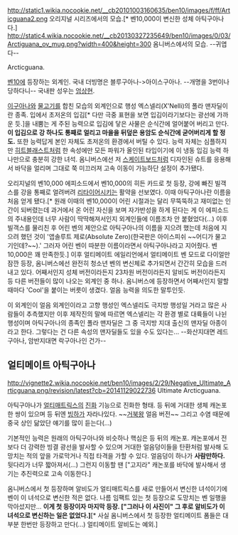 http://static1.wikia.nocookie.net/__cb20101003160635/ben10/images/f/ff/Articguana2.png
오리지널 시리즈에서의 모습.[* 벤10,000이 변신한 성체 아틱구아나다.]
http://static4.wikia.nocookie.net/__cb20130327235649/ben10/images/0/03/Arctiguana_ov_mug.png?width=400&height=300 
옴니버스에서의 모습. --귀엽다--

Arcticguana.

[[벤10]]에 등장하는 외계인. 국내 더빙명은 블루구아나->아이스구아나. --개명을 3번이나 당하다니--
국내판 성우는 [[엄상현]].

[[이구아나]]와 [[물고기]]를 합친 모습의 외계인으로 행성 엑스넬리(X'Nelli)의 폴라 맨자딜이란 종족.
입에서 초저온의 입김[* 다만 극중 표현을 보면 입김이라기보다는 광선에 가까운 듯.]을 내뿜는 게 주된 능력으로 입김에 닿은 사물은 순식간에 얼어붙어 버리고 만다. '''이 입김으로 강 하나도 통째로 얼리고 마을을 뒤덮은 용암도 순식간에 굳어버리게 할 정도.'''
또한 능력답게 본인 자체도 초저온의 환경에서 버틸 수 있다. 능력 자체는 심플하지만 [[히트블래스트]]처럼 한 속성에만 모든 파워가 올인된 타입이기에 이 냉동 입김 능력 하나만으로 충분히 강한 녀석. 옴니버스에선 저 [[스케이트보드]]처럼 디자인된 슈트를 응용해서 바닥을 얼리며 그대로 쭉 미끄러져 고속 이동이 가능하단 설정이 추가됐다.

오리지널의 벤10,000 에피소드에서 벤10,000의 히든 카드로 첫 등장, 강에 빠진 빌객스를 강을 통째로 얼려버려 [[리타이어]]시키는 활약을 선보였다. 이때 아틱구아나란 이름을 처음 얻게 됐다.[* 원래 이때의 벤10,000이 어린 시절과는 달리 무뚝뚝하고 재미없는 인간이 되버렸는데 과거에서 온 어린 자신을 보며 자가반성을 하게 된다는 게 이 에피소드의 주내용인데 너무 사람이 딱딱해져서인지 외계인들에 이름조차 안 붙혔었다(...) 이후 빌객스를 물리친 후 어린 벤의 제안으로 아틱구아나의 이름을 지으려 했는데 처음에 지으려 했던 것이 '앱솔루트 제로(Absolute Zero)(한국판은 아이스피쉬 ~~어디가 물고기인데?~~).' 그러자 어린 벤이 따분한 이름이라면서 아틱구아나라고 지어줬다. 벤10,000은 꽤 만족한듯.]
이후 얼티메이트 에일리언에서 얼티메이트 벤 모드로 다이얼만 잠깐 등장, 옴니버스에선 완전히 청소년 벤의 변신체로 추가되면서 간간히 모습을 드러내고 있다. 어째서인지 성체 버전이라든지 23차원 버전이라든지 알비도 버전이라든지 등 다른 버전들이 많이 나오는 외계인 중 하나. 
옴니버스에 등장하면서 어째서인지 말할 때마다 'Cool'을 붙이는 버릇이 생겼다. 얼음 능력을 의도한 말투인듯.

이 외계인이 얼음 외계인이라고 고향 행성인 엑스넬리도 극지방 행성일 거라고 많은 사람들이 추측했지만 이후 제작진의 말에 따르면 엑스넬리는 각 환경 별로 대륙들이 나뉜 행성이며 아틱구아나의 종족인 폴라 맨자딜은 그 중 극지방 지대 출신의 맨자딜 아종이라고 한다. 그렇다는 건 다른 속성의 맨자딜들도 있을 수도 있다는... --화산지대면 레드구아나, 암반지대면 락구아나인 건가--
== 얼티메이트 아틱구아나 ==
http://vignette2.wikia.nocookie.net/ben10/images/2/29/Negative_Ultimate_Articguana.png/revision/latest?cb=20141129022736
Ultimate Arcticguana.

아틱구아나가 [[얼티매트릭스]]의 [[진화]] 기능으로 진화한 형태.
등 뒤에 거대한 생체 캐논포 한 쌍이 있으며 등 뒤엔 [[빙하]]가 자라나있다. ~~[[거북왕]] 얼음 버전~~ 
그리고 수염 때문에 중국 상인 닮았단 얘기를 많이 듣는다(...)

기본적인 능력은 원래의 아틱구아나와 비슷하나 핵심은 등 뒤의 캐논포. 캐논포에서 전보다 더 강력한 빙결 광선을 발사할 수 있으며 거대한 얼음덩이들을 탄환처럼 발사해 도망치는 적의 앞을 가로막거나 직접 타격을 가할 수 있다. 얼음덩이 하나가 '''사람만하다.'''
뒷다리가 너무 짧아져서(...) 그런지 이동할 땐 ["고지라" 캐논포를 바닥에 발사해서 생기는 추진력으로 고속 이동한다.]

옴니버스에서 첫 등장하며 알비도가 얼티매트릭스를 새로 만들어서 변신한 녀석이기에 벤이 이 녀석으로 변신한 적은 없다. 나름 임팩트 있는 첫 등장으로 도망치는 벤 일행을 막아섰지만... '''이게 첫 등장이자 마지막 등장. ["그러나 이 사진이" 그 후로 알비도가 이 녀석으로 변신하는 일은 없었다.]'''[* 사실 옴니버스에서 첫 등장한 얼티메이트 폼들은 대부분 한번만 등장하고 만다(...) 얼티메이트 알비도는 예외.]
